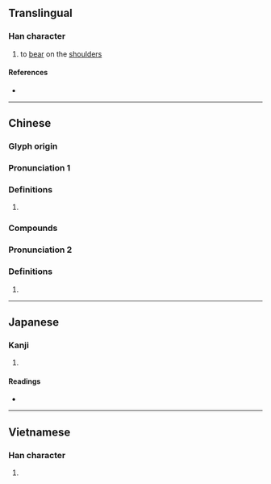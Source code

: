 {{character info}}
==Translingual==

===Han character===
{{Han char|rn=64|rad=手|as=08|sn=11|four=53027|canj=QHSB,QISB|ids=⿰扌肩}}

# to [[bear]] on the [[shoulder]]s

====References====
* {{Han ref|kx=0440.181|dkj=12308|dj=0791.130|hdz=31907.050|uh=63AE|ud=25518|bh=D57A|bd=54650}}

----

==Chinese==
{{zh-forms}}

===Glyph origin===
{{Han etym}}

===Pronunciation 1===
{{zh-pron
|m=qián
|c=kin4
|mc=
|oc=y
|cat=
}}

===Definitions===
{{zh-hanzi}}

# {{rfdef|zh}}

===Compounds===
{{zh-der|掮客|掮著}}

===Pronunciation 2===
{{zh-pron
|mn=khaiⁿ/kháiⁿ
}}

===Definitions===
{{zh-hanzi}}

# {{rfdef|zh|以扁擔、粗棍子的一端放東西，置於肩上扛著}}

----

==Japanese==

===Kanji===
{{ja-kanji|grade=|rs=手08}}

# {{rfdef|ja|sort=手08}}

====Readings====
* {{ja-readings|on=[[けん]] (ken)|kun=[[かつぐ]] (katsugu)}}

----

==Vietnamese==

===Han character===
{{vi-readings|rs=手08|reading=khiêng}}

# {{rfdef|vi|sort=手08}}